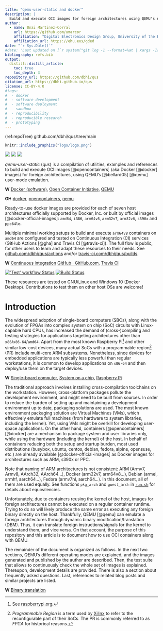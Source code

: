 ```yaml
---
title: "qemu-user-static and docker"
description: |
  Build and execute OCI images for foreign architectures using QEMU's user-mode emulation
author:
  - name: Unai Martinez-Corral
    url: https://github.com/umarcor
    affiliation: "Digital Electronics Design Group, University of the Basque Country (UPV/EHU)"
    affiliation_url: https://ehu.eus/gded
date: "`r Sys.Date()`"
#date: 'Last updated on [`r system("git log -1 --format=%at | xargs -I{} date -d @{} +%Y/%m/%d", intern=TRUE)`](https://github.com/umarcor/ghdl-cosim/commit/`r system("git rev-parse HEAD", intern=TRUE)`) and generated on `r format(Sys.time(), "%Y/%m/%d")`'
bibliography: refs.bib
output:
  distill::distill_article:
    toc: true
    toc_depth: 3
repository_url: https://github.com/dbhi/qus
citation_url: https://dbhi.github.io/qus
license: CC-BY-4.0
#tags:
#  - docker
#  - software development
#  - software deployment
#  - sandbox
#  - reproducibility
#  - reproducible research
#  - prototyping
---
```


(ref:repoTree) github.com/dbhi/qus/tree/main

```r
knitr::include_graphics("logo/logo.png")
```

<aside>
  <a
    title="'dbhi/qus' GitHub repository"
    href="https://github.com/dbhi/qus"
  ><img
    src="https://img.shields.io/github/stars/dbhi/qus?longCache=true&style=flat-square&label=dbhi%2Fqus&logo=github&color=d45500"
    data-external="1"
  ></a><!--
  -->
  <a
    title="Docker Hub"
    href="https://hub.docker.com/r/aptman/qus/"
  ><img
    src="https://img.shields.io/docker/pulls/aptman/qus.svg?longCache=true&style=flat-square&logo=docker&logoColor=fff&label=aptman%2Fqus"
    data-external="1"
  ></a><!--
  -->
  <a
    title="Releases"
    href="https://github.com/dbhi/qus/releases"
  ><img
    src="https://img.shields.io/github/commits-since/dbhi/qus/latest.svg?longCache=true&style=flat-square&logo=git&logoColor=fff"
    data-external="1"
  ></a>
</aside>

*qemu-user-static* (*qus*) is a compilation of utilities, examples and references to build and execute OCI images [@opencontainers] (aka Docker [@docker] images) for foreign architectures, using QEMU's [@bellard05] [@qemu] user-mode emulation.

<aside>
**W** [Docker (software)](https://en.wikipedia.org/wiki/Docker_%28software%29), [Open Container Initiative](https://en.wikipedia.org/wiki/Open_Container_Initiative), [QEMU](https://en.wikipedia.org/wiki/QEMU)

**GH** [docker](https://github.com/docker), [opencontainers](https://github.com/opencontainers), [qemu](https://github.com/qemu)
</aside>

Ready-to-use docker images are provided for each of seven host architectures officially supported by Docker, Inc. or built by official images [@docker-official-images]: `amd64`, `i386`, `arm64v8`, `arm32v7`, `arm32v6`, `s390x` and `ppc64le`.

Multiple minimal working setups to build and execute `arm64v8` containers on `amd64` are configured and tested on Continuous Integration (CI) services (GitHub Actions [@gha] and Travis CI [@travis-ci]). The full flow is public, for other users to learn and adapt these resources to their needs. See [github.com/dbhi/qus/actions](https://github.com/dbhi/qus/actions) and/or [travis-ci.com/dbhi/qus/builds](https://travis-ci.com/dbhi/qus/builds).

<aside>
**W** [Continuous integration](https://en.wikipedia.org/wiki/Continuous_integration) [GitHub · GitHub.com](https://en.wikipedia.org/wiki/GitHub#GitHub.com), [Travis CI](https://en.wikipedia.org/wiki/Travis_CI)

<a
  title="'Test' workflow Status"
  href="https://github.com/dbhi/qus/actions?query=workflow%3ATest"
><img
  alt="'Test' workflow Status"
  src="https://img.shields.io/github/workflow/status/dbhi/qus/Test?longCache=true&style=flat-square&logo=github&label=Test"
  data-external="1"
></a><!--
-->
<a
  title="Travis Test Status"
  href="https://travis-ci.com/dbhi/qus/builds"
><img
  alt="Build Status"
  src="https://img.shields.io/travis/com/dbhi/qus/master.svg?longCache=true&style=flat-square&logo=travis-ci&logoColor=fff&label=travis"
  data-external="1"
></a>
</aside>

These resources are tested on GNU/Linux and Windows 10 (Docker Desktop). Contributions to test them on other host OSs are welcome!

# Introduction

The widespread adoption of single-board computers (SBCs), along with the evolution of FPGAs into complex system on chip (SoC) circuits with Linux-capable hard CPUs, has increased the demand of (cross-)compiling and testing strategies for applications targeting architectures other than `x86`/`x86-64`/`amd64`. Apart from the most known Raspberry Pi^[See [raspberrypi.org](https://www.raspberrypi.org/).] and other similar low-cost devices, many actual SoCs with a programmable region^[*Programmable Region* is a term used by [Xilinx](https://www.xilinx.com/) to refer to the reconfigurable part of their SoCs. The PR is commonly referred to as *FPGA* for historical reasons.] (PR) include multi-core ARM subsystems. Nonetheless, since devices for embedded applications are typically less powerful than regular workstations, it is common to develop applications on `x86-64` and then deploy/use them on the target devices.

<aside>
**W** [Single-board computer](https://en.wikipedia.org/wiki/Single-board_computer), [System on a chip](https://en.wikipedia.org/wiki/System_on_a_chip), [Raspberry Pi](https://en.wikipedia.org/wiki/Raspberry_Pi)
</aside>

The traditional approach involves installing cross-compilation toolchains on the workstation. However, cross-platform packages pollute the development environment, and might need to be built from sources. In order to reduce the burden of setting up and maintaining a development environment up to date, packaging solutions are used. The most known environment packaging solution are Virtual Machines (VMs), which effectively emulate full machines (from hardware to system libraries, including the kernel). Yet, using VMs might be overkill for developing user-space applications. On the other hand, containers [@opencontainers] [@docker] are a mechanism to package system and user libraries only, while using the hardware (including the kernel) of the host. In behalf of containers reducing both the setup and startup burden, most used distributions (busybox, ubuntu, centos, debian, fedora, alpine, opensuse, etc.) are already available [@docker-official-images] as Docker images for architectures such as ARM, s390x or PPC.

<aside>
Note that naming of ARM architectures is not consistent: ARM (Armv7, Armv8, AArch32, AArch64...), Docker (arm32v7, arm64v8...), Debian (armel, armhf, aarch64...), Fedora (armv7hl, aarch64...). In this document, all of them are used equally. See functions `pkg_arch` and `guest_arch` in [`run.sh`](https://(ref:repoTree)/run.sh) for details about equivalencies.
</aside>

Unfortunately, due to containers reusing the kernel of the host, images for foreign architectures cannot be executed on a regular container runtime. Trying to do so will likely produce the same error as executing any foreign binary directly on the host. Thankfully, QEMU [@qemu] can emulate a foreign architectures through dynamic binary modification/translation (DBM). Thus, it can translate foreign instructions/signals for the kernel to understand them, and vice versa. On that account, the purpose of this repository and this article is to document how to use OCI containers along with QEMU.

The remainder of the document is organized as follows. In the next two sections, QEMU's different operating modes are explained, and the images generated and published by the author are described. Then, the test suite that allows to continuously check the whole set of images is explained. Thereupon, development details are provided. There is also a section about frequently asked questions. Last, references to related blog posts and similar projects are listed.

<aside>
**W** [Binary translation](https://en.wikipedia.org/wiki/Binary_translation)
</aside>
